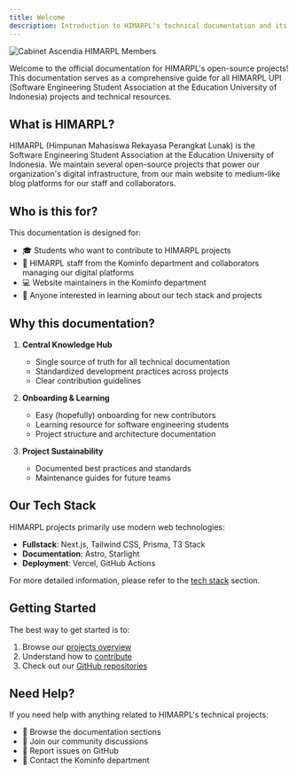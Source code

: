 ```yaml
---
title: Welcome
description: Introduction to HIMARPL's technical documentation and its purpose
---
```


![Cabinet Ascendia HIMARPL Members](https://cdn.jsdelivr.net/gh/himarplupi/assets-himarpl@v1.3.2/www/bg/bg-home-1.png)

Welcome to the official documentation for HIMARPL's open-source projects! This documentation serves as a comprehensive guide for all HIMARPL UPI (Software Engineering Student Association at the Education University of Indonesia) projects and technical resources.

## What is HIMARPL?

HIMARPL (Himpunan Mahasiswa Rekayasa Perangkat Lunak) is the Software Engineering Student Association at the Education University of Indonesia. We maintain several open-source projects that power our organization's digital infrastructure, from our main website to medium-like blog platforms for our staff and collaborators.

## Who is this for?

This documentation is designed for:

- 🎓 Students who want to contribute to HIMARPL projects
- 👥 HIMARPL staff from the Kominfo department and collaborators managing our digital platforms
- 💻 Website maintainers in the Kominfo department
- 🌟 Anyone interested in learning about our tech stack and projects

## Why this documentation?

1. **Central Knowledge Hub**

   - Single source of truth for all technical documentation
   - Standardized development practices across projects
   - Clear contribution guidelines

2. **Onboarding & Learning**

   - Easy (hopefully) onboarding for new contributors
   - Learning resource for software engineering students
   - Project structure and architecture documentation

3. **Project Sustainability**
   - Documented best practices and standards
   - Maintenance guides for future teams

## Our Tech Stack

HIMARPL projects primarily use modern web technologies:

- **Fullstack**: Next.js, Tailwind CSS, Prisma, T3 Stack
- **Documentation**: Astro, Starlight
- **Deployment**: Vercel, GitHub Actions

For more detailed information, please refer to the [tech stack](/overview/02-tech-stack) section.

## Getting Started

The best way to get started is to:

1. Browse our [projects overview](/getting-started/03-opensource-projects)
2. Understand how to [contribute](/getting-started/02-contributors-collaborators)
3. Check out our [GitHub repositories](https://github.com/himarplupi)

## Need Help?

If you need help with anything related to HIMARPL's technical projects:

- 📖 Browse the documentation sections
- 💬 Join our community discussions
- 🐛 Report issues on GitHub
- 📧 Contact the Kominfo department
